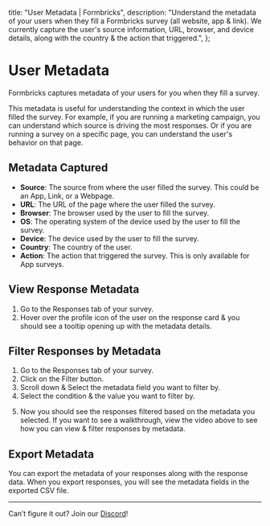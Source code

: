 

  title: "User Metadata | Formbricks",
  description:
    "Understand the metadata of your users when they fill a Formbricks survey (all website, app & link). We currently capture the user's source information, URL, browser, and device details, along with the country & the action that triggered.",
};

# User Metadata

Formbricks captures metadata of your users for you when they fill a survey.

This metadata is useful for understanding the context in which the user filled the survey. For example, if you are running a marketing campaign, you can understand which source is driving the most responses. Or if you are running a survey on a specific page, you can understand the user's behavior on that page.

<TellaVideo tellaVideoIdentifier="clvdr5lv300u90fjq7fmnhs0k" />

## Metadata Captured

- **Source**: The source from where the user filled the survey. This could be an App, Link, or a Webpage.
- **URL**: The URL of the page where the user filled the survey.
- **Browser**: The browser used by the user to fill the survey.
- **OS**: The operating system of the device used by the user to fill the survey.
- **Device**: The device used by the user to fill the survey.
- **Country**: The country of the user.
- **Action**: The action that triggered the survey. This is only available for App surveys.

## View Response Metadata

1. Go to the Responses tab of your survey.
2. Hover over the profile icon of the user on the response card & you should see a tooltip opening up with the metadata details.

<MdxImage
  src={MetadataCard}
  alt="Metadata Card on Response Tab"
  quality="100"
  className="max-w-full rounded-lg sm:max-w-3xl"
/>

## Filter Responses by Metadata

1. Go to the Responses tab of your survey.
2. Click on the Filter button.
3. Scroll down & Select the metadata field you want to filter by.
4. Select the condition & the value you want to filter by.

<MdxImage
  src={Filters}
  alt="Apply Filters on Metadata"
  quality="100"
  className="max-w-full rounded-lg sm:max-w-3xl"
/>

5. Now you should see the responses filtered based on the metadata you selected. If you want to see a walkthrough, view the video above to see how you can view & filter responses by metadata.

## Export Metadata

You can export the metadata of your responses along with the response data. When you export responses, you will see the metadata fields in the exported CSV file.

---

Can’t figure it out? Join our [Discord](https://discord.com/invite/3YFcABF2Ts)!
